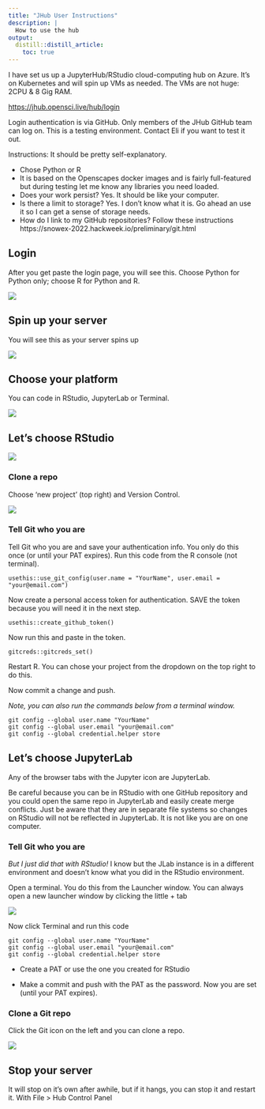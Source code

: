 ```yaml
---
title: "JHub User Instructions"
description: |
  How to use the hub
output:
  distill::distill_article:
    toc: true
---
```


I have set us up a JupyterHub/RStudio cloud-computing hub on Azure. It's on Kubernetes and will spin up VMs as needed. The VMs are not huge: 2CPU & 8 Gig RAM.

<https://jhub.opensci.live/hub/login>

Login authentication is via GitHub. Only members of the JHub GitHub team can log on. This is a testing environment. Contact Eli if you want to test it out.

Instructions: It should be pretty self-explanatory.

* Chose Python or R
* It is based on the Openscapes docker images and is fairly full-featured but during testing let me know any libraries you need loaded.
* Does your work persist? Yes. It should be like your computer.
* Is there a limit to storage? Yes. I don't know what it is. Go ahead an use it so I can get a sense of storage needs.
* How do I link to my GitHub repositories? Follow these instructions https://snowex-2022.hackweek.io/preliminary/git.html


## Login

After you get paste the login page, you will see this. Choose Python for Python only; choose R for Python and R.

![](images/user-guide/img1.png)

## Spin up your server

You will see this as your server spins up

![](images/user-guide/img1b.png)

## Choose your platform

You can code in RStudio, JupyterLab or Terminal.

![](images/user-guide/img2.png)

## Let's choose RStudio

![](images/user-guide/img3.png)

### Clone a repo

Choose 'new project' (top right) and Version Control.

![](images/user-guide/img4.png)

### Tell Git who you are

Tell Git who you are and save your authentication info. You only do this once (or until your PAT expires). Run this code from the R console (not terminal).

```         
usethis::use_git_config(user.name = "YourName", user.email = "your@email.com")
```

Now create a personal access token for authentication. SAVE the token because you will need it in the next step.

```         
usethis::create_github_token() 
```

Now run this and paste in the token.

```         
gitcreds::gitcreds_set()
```

Restart R. You can chose your project from the dropdown on the top right to do this.

Now commit a change and push.

*Note, you can also run the commands below from a terminal window.*

```         
git config --global user.name "YourName"
git config --global user.email "your@email.com"
git config --global credential.helper store
```

## Let's choose JupyterLab

Any of the browser tabs with the Jupyter icon are JupyterLab.

Be careful because you can be in RStudio with one GitHub repository and you could open the same repo in JupyterLab and easily create merge conflicts. Just be aware that they are in separate file systems so changes on RStudio will not be reflected in JupyterLab. It is not like you are on one computer.

### Tell Git who you are

*But I just did that with RStudio!* I know but the JLab instance is in a different environment and doesn't know what you did in the RStudio environment.

Open a terminal. You do this from the Launcher window. You can always open a new launcher window by clicking the little + tab

![](images/user-guide/img5.png)

Now click Terminal and run this code

```         
git config --global user.name "YourName"
git config --global user.email "your@email.com"
git config --global credential.helper store
```

-   Create a PAT or use the one you created for RStudio

-   Make a commit and push with the PAT as the password. Now you are set (until your PAT expires).

### Clone a Git repo

Click the Git icon on the left and you can clone a repo.

![](images/user-guide/img6.png)

## Stop your server

It will stop on it's own after awhile, but if it hangs, you can stop it and restart it. With File \> Hub Control Panel
